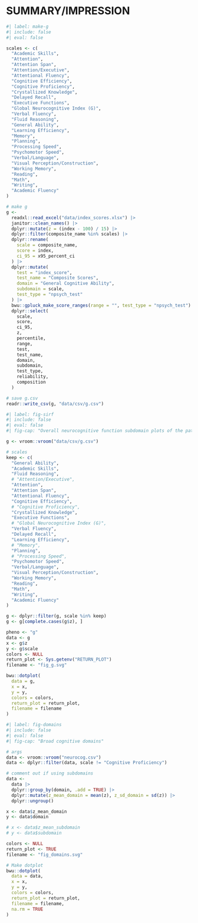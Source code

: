 # SUMMARY/IMPRESSION {#sec-sirf}

```r
#| label: make-g
#| include: false
#| eval: false

scales <- c(
  "Academic Skills",
  "Attention",
  "Attention Span",
  "Attention/Executive",
  "Attentional Fluency",
  "Cognitive Efficiency",
  "Cognitive Proficiency",
  "Crystallized Knowledge",
  "Delayed Recall",
  "Executive Functions",
  "Global Neurocognitive Index (G)",
  "Verbal Fluency",
  "Fluid Reasoning",
  "General Ability",
  "Learning Efficiency",
  "Memory",
  "Planning",
  "Processing Speed",
  "Psychomotor Speed",
  "Verbal/Language",
  "Visual Perception/Construction",
  "Working Memory",
  "Reading",
  "Math",
  "Writing",
  "Academic Fluency"
)

# make g
g <-
  readxl::read_excel("data/index_scores.xlsx") |>
  janitor::clean_names() |>
  dplyr::mutate(z = (index - 100) / 15) |>
  dplyr::filter(composite_name %in% scales) |>
  dplyr::rename(
    scale = composite_name,
    score = index,
    ci_95 = x95_percent_ci
  ) |>
  dplyr::mutate(
    test = "index_score",
    test_name = "Composite Scores",
    domain = "General Cognitive Ability",
    subdomain = scale,
    test_type = "npsych_test"
  ) |>
  bwu::gpluck_make_score_ranges(range = "", test_type = "npsych_test") |>
  dplyr::select(
    scale,
    score,
    ci_95,
    z,
    percentile,
    range,
    test,
    test_name,
    domain,
    subdomain,
    test_type,
    reliability,
    composition
  )

# save g.csv
readr::write_csv(g, "data/csv/g.csv")
```

```r
#| label: fig-sirf
#| include: false
#| eval: false
#| fig-cap: "Overall neurocognitive function subdomain plots of the patient's strengths and weaknesses. _Note:_ _z_-Scores have a mean of 0 and a standard deviation of 1."

g <- vroom::vroom("data/csv/g.csv")

# scales
keep <- c(
  "General Ability",
  "Academic Skills",
  "Fluid Reasoning",
  # "Attention/Executive",
  "Attention",
  "Attention Span",
  "Attentional Fluency",
  "Cognitive Efficiency",
  # "Cognitive Proficiency",
  "Crystallized Knowledge",
  "Executive Functions",
  # "Global Neurocognitive Index (G)",
  "Verbal Fluency",
  "Delayed Recall",
  "Learning Efficiency",
  # "Memory",
  "Planning",
  # "Processing Speed",
  "Psychomotor Speed",
  "Verbal/Language",
  "Visual Perception/Construction",
  "Working Memory",
  "Reading",
  "Math",
  "Writing",
  "Academic Fluency"
)

g <- dplyr::filter(g, scale %in% keep)
g <- g[complete.cases(g$z), ]

pheno <- "g"
data <- g
x <- g$z
y <- g$scale
colors <- NULL
return_plot <- Sys.getenv("RETURN_PLOT")
filename <- "fig_g.svg"

bwu::dotplot(
  data = g,
  x = x,
  y = y,
  colors = colors,
  return_plot = return_plot,
  filename = filename
)
```

```r
#| label: fig-domains
#| include: false
#| eval: false
#| fig-cap: "Broad cognitive domains"

# args
data <- vroom::vroom("neurocog.csv")
data <- dplyr::filter(data, scale != "Cognitive Proficiency")

# comment out if using subdomains
data <-
  data |>
  dplyr::group_by(domain, .add = TRUE) |>
  dplyr::mutate(z_mean_domain = mean(z), z_sd_domain = sd(z)) |>
  dplyr::ungroup()

x <- data$z_mean_domain
y <- data$domain

# x <- data$z_mean_subdomain
# y <- data$subdomain

colors <- NULL
return_plot <- TRUE
filename <- "fig_domains.svg"

# Make dotplot
bwu::dotplot(
  data = data,
  x = x,
  y = y,
  colors = colors,
  return_plot = return_plot,
  filename = filename,
  na.rm = TRUE
)
```

```{=typst}
#let domain(file_fig) = {
  let font = (font: "Roboto Slab", size: 0.7em)
  set text(..font)
  figure(
    [#image(file_fig, width: 75%)],
    placement: none,
    caption: figure.caption(
      position: bottom,
      [
        Plots depicting the patient’s strengths and weaknesses across neurocognitive function subdomains. Note: z-scores are standardized with a mean of 0 and a standard deviation of 1.
        ],
    ),
    kind: "image",
    supplement: [Figure],
    gap: 0.5em,
  )
}
```

<!-- ```{=typst}
#let file_fig = "fig_g.svg"
#domain(file_fig)
``` -->

```{=typst}
#let file_fig = "fig_domains.svg"
#domain(file_fig)
```
